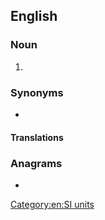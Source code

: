 {{also|hecto-meter}}
==English==

===Noun===
{{en-noun}}
# {{alternative spelling of|hectometre|from=US|lang=en}}

===Synonyms===
* {{l|en|hm}}

====Translations====
{{trans-see|hectometre}}

===Anagrams===
* {{anagrams|en|hecto-metre|hectometre}}

[[Category:en:SI units]]